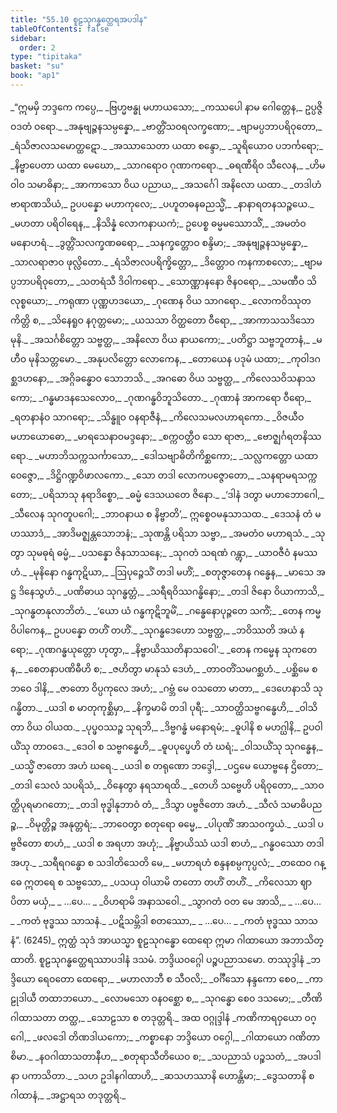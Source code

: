 ```yaml
---
title: "55.10 စူဠသုဂန္ဓတ္ထေရအပဒါန"
tableOfContents: false
sidebar:
  order: 2
type: "tipitaka"
basket: "su"
book: "ap1"
---
```



<DynamicBreadcrumb />

<Division number="272" book="ap1">

<Paragraph number="7624" type="verses" book="ap1">
_“ဣမမှိ ဘဒ္ဒကေ ကပ္ပေ,_  
_ဗြဟ္မဗန္ဓု မဟာယသော;_  
_ကဿပေါ နာမ ဂေါတ္တေန,_  
ဥပ္ပဇ္ဇိ ဝဒတံ ဝရော._  

</Paragraph>

</Division>
<Division number="273" book="ap1">

<Paragraph number="7625" type="verses" book="ap1">
_အနုဗျဉ္ဇနသမ္ပန္နော,_  
_ဗာတ္တိံသဝရလက္ခဏော;_  
_ဗျာမပ္ပဘာပရိဝုတော,_  
_ရံသိဇာလသမောတ္ထဋော._  

</Paragraph>

</Division>
<Division number="274" book="ap1">

<Paragraph number="7626" type="verses" book="ap1">
_အဿာသေတာ ယထာ စန္ဒော,_  
_သူရိယောဝ ပဘင်္ကရော;_  
_နိဗ္ဗာပေတာ ယထာ မေဃော,_  
_သာဂရောဝ ဂုဏာကရော._  

</Paragraph>

</Division>
<Division number="275" book="ap1">

<Paragraph number="7627" type="verses" book="ap1">
_ဓရဏီရိဝ သီလေန,_  
_ဟိမဝါဝ သမာဓိနာ;_  
_အာကာသော ဝိယ ပညာယ,_  
_အသင်္ဂေါ အနိလော ယထာ._  

</Paragraph>

</Division>
<Division number="276" book="ap1">

<Paragraph number="7628" type="verses" book="ap1">
_တဒါဟံ ဗာရာဏသိယံ,_  
ဥပပန္နော မဟာကုလေ;_  
_ပဟူတဓနဓညသ္မိံ,_  
_နာနာရတနသဉ္စယေ._  

</Paragraph>

</Division>
<Division number="277" book="ap1">

<Paragraph number="7629" type="verses" book="ap1">
_မဟတာ ပရိဝါရေန,_  
_နိသိန္နံ လောကနာယကံ;_  
ဥပေစ္စ ဓမ္မမဿောသိံ,_  
_အမတံဝ မနောဟရံ._  

</Paragraph>

</Division>
<Division number="278" book="ap1">

<Paragraph number="7630" type="verses" book="ap1">
_ဒွတ္တိံသလက္ခဏဓရော,_  
_သနက္ခတ္တောဝ စန္ဒိမာ;_  
_အနုဗျဉ္ဇနသမ္ပန္နော,_  
_သာလရာဇာဝ ဖုလ္လိတော._  

</Paragraph>

</Division>
<Division number="279" book="ap1">

<Paragraph number="7631" type="verses" book="ap1">
_ရံသိဇာလပရိက္ခိတ္တော,_  
_ဒိတ္တောဝ ကနကာစလော;_  
_ဗျာမပ္ပဘာပရိဝုတော,_  
_သတရံသီ ဒိဝါကရော._  

</Paragraph>

</Division>
<Division number="280" book="ap1">

<Paragraph number="7632" type="verses" book="ap1">
_သောဏ္ဏာနနော ဇိနဝရော,_  
_သမဏီဝ သိလုစ္စယော;_  
_ကရုဏာ ပုဏ္ဏဟဒယော,_  
_ဂုဏေန ဝိယ သာဂရော._  

</Paragraph>

</Division>
<Division number="281" book="ap1">

<Paragraph number="7633" type="verses" book="ap1">
_လောကဝိဿုတကိတ္တိ စ,_  
_သိနေရူဝ နဂုတ္တမော;_  
_ယသသာ ဝိတ္ထတော ဝီရော,_  
_အာကာသသဒိသော မုနိ._  

</Paragraph>

</Division>
<Division number="282" book="ap1">

<Paragraph number="7634" type="verses" book="ap1">
_အသင်္ဂစိတ္တော သဗ္ဗတ္ထ,_  
_အနိလော ဝိယ နာယကော;_  
_ပတိဋ္ဌာ သဗ္ဗဘူတာနံ,_  
_မဟီဝ မုနိသတ္တမော._  

</Paragraph>

</Division>
<Division number="283" book="ap1">

<Paragraph number="7635" type="verses" book="ap1">
_အနုပလိတ္တော လောကေန,_  
_တောယေန ပဒုမံ ယထာ;_  
_ကုဝါဒဂစ္ဆဒဟနော,_  
_အဂ္ဂိခန္ဓောဝ သောဘသိ._  

</Paragraph>

</Division>
<Division number="284" book="ap1">

<Paragraph number="7636" type="verses" book="ap1">
_အဂဓော ဝိယ သဗ္ဗတ္ထ,_  
_ကိလေသဝိသနာသကော;_  
_ဂန္ဓမာဒနသေလောဝ,_  
_ဂုဏဂန္ဓဝိဘူသိတော._  

</Paragraph>

</Division>
<Division number="285" book="ap1">

<Paragraph number="7637" type="verses" book="ap1">
_ဂုဏာနံ အာကရော ဝီရော,_  
_ရတနာနံဝ သာဂရော;_  
_သိန္ဓူဝ ဝနရာဇီနံ,_  
_ကိလေသမလဟာရကော._  

</Paragraph>

</Division>
<Division number="286" book="ap1">

<Paragraph number="7638" type="verses" book="ap1">
_ဝိဇယီဝ မဟာယောဓော,_  
_မာရသေနာဝမဒ္ဒနော;_  
_စက္ကဝတ္တီဝ သော ရာဇာ,_  
_ဗောဇ္ဈင်္ဂရတနိဿရော._  

</Paragraph>

</Division>
<Division number="287" book="ap1">

<Paragraph number="7639" type="verses" book="ap1">
_မဟာဘိသက္ကသင်္ကာသော,_  
_ဒေါသဗျာဓိတိကိစ္ဆကော;_  
_သလ္လကတ္တော ယထာ ဝေဇ္ဇော,_  
_ဒိဋ္ဌိဂဏ္ဍဝိဖာလကော._  

</Paragraph>

</Division>
<Division number="288" book="ap1">

<Paragraph number="7640" type="verses" book="ap1">
_သော တဒါ လောကပဇ္ဇောတော,_  
_သနရာမရသက္ကတော;_  
_ပရိသာသု နရာဒိစ္စော,_  
_ဓမ္မံ ဒေသယတေ ဇိနော._  

</Paragraph>

</Division>
<Division number="289" book="ap1">

<Paragraph number="7641" type="verses" book="ap1">
_‘ဒါနံ ဒတွာ မဟာဘောဂေါ,_  
_သီလေန သုဂတူပဂေါ;_  
_ဘာဝနာယ စ နိဗ္ဗာတိ’,_  
ဣစ္စေဝမနုသာသထ._  

</Paragraph>

</Division>
<Division number="290" book="ap1">

<Paragraph number="7642" type="verses" book="ap1">
_ဒေသနံ တံ မဟဿာဒံ,_  
_အာဒိမဇ္ဈန္တသောဘနံ;_  
_သုဏန္တိ ပရိသာ သဗ္ဗာ,_  
_အမတံဝ မဟာရသံ._  

</Paragraph>

</Division>
<Division number="291" book="ap1">

<Paragraph number="7643" type="verses" book="ap1">
_သုတွာ သုမဓုရံ ဓမ္မံ,_  
_ပသန္နော ဇိနသာသနေ;_  
_သုဂတံ သရဏံ ဂန္တွာ,_  
_ယာဝဇီဝံ နမဿဟံ._  

</Paragraph>

</Division>
<Division number="292" book="ap1">

<Paragraph number="7644" type="verses" book="ap1">
_မုနိနော ဂန္ဓကုဋိယာ,_  
_ဩပုဉ္ဇေသိံ တဒါ မဟိံ;_  
_စတုဇ္ဇာတေန ဂန္ဓေန,_  
_မာသေ အဋ္ဌ ဒိနေသွဟံ._  

</Paragraph>

</Division>
<Division number="293" book="ap1">

<Paragraph number="7645" type="verses" book="ap1">
_ပဏိဓာယ သုဂန္ဓတ္တံ,_  
_သရီရဝိဿဂန္ဓိနော;_  
_တဒါ ဇိနော ဝိယာကာသိ,_  
_သုဂန္ဓတနုလာဘိတံ._  

</Paragraph>

</Division>
<Division number="294" book="ap1">

<Paragraph number="7646" type="verses" book="ap1">
_‘ယော ယံ ဂန္ဓကုဋိဘူမိံ,_  
_ဂန္ဓေနောပုဉ္ဇတေ သကိံ;_  
_တေန ကမ္မဝိပါကေန,_  
ဥပပန္နော တဟိံ တဟိံ._  

</Paragraph>

</Division>
<Division number="295" book="ap1">

<Paragraph number="7647" type="verses" book="ap1">
_သုဂန္ဓဒေဟော သဗ္ဗတ္ထ,_  
_ဘဝိဿတိ အယံ နရော;_  
_ဂုဏဂန္ဓယုတ္တော ဟုတွာ,_  
_နိဗ္ဗာယိဿတိနာသဝေါ’._  

</Paragraph>

</Division>
<Division number="296" book="ap1">

<Paragraph number="7648" type="verses" book="ap1">
_တေန ကမ္မေန သုကတေန,_  
_စေတနာပဏိဓီဟိ စ;_  
_ဇဟိတွာ မာနုသံ ဒေဟံ,_  
_တာဝတိံသမဂစ္ဆဟံ._  

</Paragraph>

</Division>
<Division number="297" book="ap1">

<Paragraph number="7649" type="verses" book="ap1">
_ပစ္ဆိမေ စ ဘဝေ ဒါနိ,_  
_ဇာတော ဝိပ္ပကုလေ အဟံ;_  
_ဂဗ္ဘံ မေ ဝသတော မာတာ,_  
_ဒေဟေနာသိ သုဂန္ဓိတာ._  

</Paragraph>

</Division>
<Division number="298" book="ap1">

<Paragraph number="7650" type="verses" book="ap1">
_ယဒါ စ မာတုကုစ္ဆိမှာ,_  
_နိက္ခမာမိ တဒါ ပုရီ;_  
_သာဝတ္ထိသဗ္ဗဂန္ဓေဟိ,_  
_ဝါသိတာ ဝိယ ဝါယထ._  

</Paragraph>

</Division>
<Division number="299" book="ap1">

<Paragraph number="7651" type="verses" book="ap1">
_ပုပ္ဖဝဿဉ္စ သုရဘိ,_  
_ဒိဗ္ဗဂန္ဓံ မနောရမံ;_  
_ဓူပါနိ စ မဟဂ္ဃါနိ,_  
ဥပဝါယိံသု တာဝဒေ._  

</Paragraph>

</Division>
<Division number="300" book="ap1">

<Paragraph number="7652" type="verses" book="ap1">
_ဒေဝါ စ သဗ္ဗဂန္ဓေဟိ,_  
_ဓူပပုပ္ဖေဟိ တံ ဃရံ;_  
_ဝါသယိံသု သုဂန္ဓေန,_  
_ယသ္မိံ ဇာတော အဟံ ဃရေ._  

</Paragraph>

</Division>
<Division number="301" book="ap1">

<Paragraph number="7653" type="verses" book="ap1">
_ယဒါ စ တရုဏော ဘဒ္ဒေါ,_  
_ပဌမေ ယောဗ္ဗနေ ဌိတော;_  
_တဒါ သေလံ သပရိသံ,_  
_ဝိနေတွာ နရသာရထိ._  

</Paragraph>

</Division>
<Division number="302" book="ap1">

<Paragraph number="7654" type="verses" book="ap1">
_တေဟိ သဗ္ဗေဟိ ပရိဝုတော,_  
_သာဝတ္ထိပုရမာဂတော;_  
_တဒါ ဗုဒ္ဓါနုဘာဝံ တံ,_  
_ဒိသွာ ပဗ္ဗဇိတော အဟံ._  

</Paragraph>

</Division>
<Division number="303" book="ap1">

<Paragraph number="7655" type="verses" book="ap1">
_သီလံ သမာဓိပညဉ္စ,_  
_ဝိမုတ္တိဉ္စ အနုတ္တရံ;_  
_ဘာဝေတွာ စတုရော ဓမ္မေ,_  
_ပါပုဏိံ အာသဝက္ခယံ._  

</Paragraph>

</Division>
<Division number="304" book="ap1">

<Paragraph number="7656" type="verses" book="ap1">
_ယဒါ ပဗ္ဗဇိတော စာဟံ,_  
_ယဒါ စ အရဟာ အဟုံ;_  
_နိဗ္ဗာယိဿံ ယဒါ စာဟံ,_  
_ဂန္ဓဝဿော တဒါ အဟု._  

</Paragraph>

</Division>
<Division number="305" book="ap1">

<Paragraph number="7657" type="verses" book="ap1">
_သရီရဂန္ဓော စ သဒါတိသေတိ မေ,_  
_မဟာရဟံ စန္ဒနစမ္ပကုပ္ပလံ;_  
_တထေဝ ဂန္ဓေ ဣတရေ စ သဗ္ဗသော,_  
_ပသယှ ဝါယာမိ တတော တဟိံ တဟိံ._  

</Paragraph>

</Division>
<Division number="306" book="ap1">

<Paragraph number="7658" type="verses" book="ap1">
_ကိလေသာ ဈာပိတာ မယှံ,_  
_ …ပေ… _  
_ဝိဟရာမိ အနာသဝေါ._  

</Paragraph>

</Division>
<Division number="307" book="ap1">

<Paragraph number="7659" type="verses" book="ap1">
_သွာဂတံ ဝတ မေ အာသိ,_  
_ …ပေ… _  
_ကတံ ဗုဒ္ဓဿ သာသနံ._  

</Paragraph>

</Division>
<Division number="308" book="ap1">

<Paragraph number="7660" type="verses" book="ap1">
_ပဋိသမ္ဘိဒါ စတဿော,_  
_ …ပေ… _  
_ကတံ ဗုဒ္ဓဿ သာသနံ”. (6245)_  

</Paragraph>

<Paragraph number="7661" book="ap1">
ဣတ္ထံ သုဒံ အာယသ္မာ စူဠသုဂန္ဓော ထေရော ဣမာ ဂါထာယော အဘာသိတ္ထာတိ.

</Paragraph>
</Division>

<Paragraph number="7662" type="center" book="ap1">
စူဠသုဂန္ဓတ္ထေရဿာပဒါနံ ဒသမံ.



</Paragraph>

<Paragraph number="7663" type="center" book="ap1">
ဘဒ္ဒိယဝဂ္ဂေါ ပဉ္စပညာသမော.



</Paragraph>

<Paragraph number="7664" type="center" book="ap1">
တဿုဒ္ဒါနံ


</Paragraph>

<Paragraph number="7665" type="verses" book="ap1">
_ဘဒ္ဒိယော ရေဝတော ထေရော,_  
_မဟာလာဘီ စ သီဝလိ;_  
_ဝင်္ဂီသော နန္ဒကော စေဝ,_  
_ကာဠုဒါယီ တထာဘယော._  

</Paragraph>

<Paragraph number="7666" type="verses" book="ap1">
_လောမသော ဝနဝစ္ဆော စ,_  
_သုဂန္ဓော စေဝ ဒသမော;_  
_တီဏိ ဂါထာသတာ တတ္ထ,_  
_သောဠသာ စ တဒုတ္တရိ._  


</Paragraph>

<Paragraph number="7667" type="center" book="ap1">
အထ ဝဂ္ဂုဒ္ဒါနံ


</Paragraph>

<Paragraph number="7668" type="verses" book="ap1">
_ကဏိကာရဝှယော ဝဂ္ဂေါ,_  
_ဖလဒေါ တိဏဒါယကော;_  
_ကစ္စာနော ဘဒ္ဒိယော ဝဂ္ဂေါ,_  
_ဂါထာယော ဂဏိတာ စိမာ._  

</Paragraph>

<Paragraph number="7669" type="verses" book="ap1">
_နဝဂါထာသတာနီဟ,_  
_စတုရာသီတိယေဝ စ;_  
_သပညာသံ ပဉ္စသတံ,_  
_အပဒါနာ ပကာသိတာ._  

</Paragraph>

<Paragraph number="7670" type="verses" book="ap1">
_သဟ ဥဒါနဂါထာဟိ,_  
_ဆသဟဿာနိ ဟောန္တိမာ;_  
_ဒွေသတာနိ စ ဂါထာနံ,_  
_အဋ္ဌာရသ တဒုတ္တရိ._
</Paragraph>